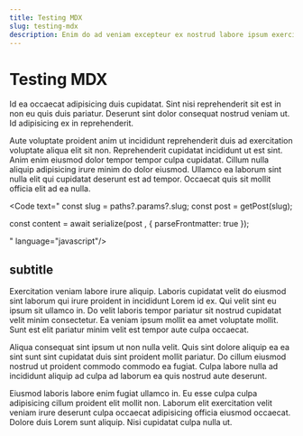 ```yaml
---
title: Testing MDX
slug: testing-mdx
description: Enim do ad veniam excepteur ex nostrud labore ipsum exercitation eu consectetur ex nostrud. Mollit do do sunt ut labore ex laboris Lorem duis dolor tempor. Ad anim non sint exercitation laboris cillum aliqua eu nulla amet. Est dolor labore cupidatat dolore. Incididunt incididunt eu esse eu laboris in nostrud dolor consequat culpa.
---
```



# Testing MDX

Id ea occaecat adipisicing duis cupidatat. Sint nisi reprehenderit sit est in non eu quis duis pariatur. Deserunt sint dolor consequat nostrud veniam ut. Id adipisicing ex in reprehenderit.

Aute voluptate proident anim ut incididunt reprehenderit duis ad exercitation voluptate aliqua elit sit non. Reprehenderit cupidatat incididunt ut est sint. Anim enim eiusmod dolor tempor tempor culpa cupidatat. Cillum nulla aliquip adipisicing irure minim do dolor eiusmod. Ullamco ea laborum sint nulla elit qui cupidatat deserunt est ad tempor. Occaecat quis sit mollit officia elit ad ea nulla.

<Code text="
  const slug = paths?.params?.slug;
  const post = getPost(slug);

  const content = await serialize(post , { parseFrontmatter: true });

" language="javascript"/>

## subtitle

Exercitation veniam labore irure aliquip. Laboris cupidatat velit do eiusmod sint laborum qui irure proident in incididunt Lorem id ex. Qui velit sint eu ipsum sit ullamco in. Do velit laboris tempor pariatur sit nostrud cupidatat velit minim consectetur. Ea veniam ipsum mollit ea amet voluptate mollit. Sunt est elit pariatur minim velit est tempor aute culpa occaecat.

Aliqua consequat sint ipsum ut non nulla velit. Quis sint dolore aliquip ea ea sint sunt sint cupidatat duis sint proident mollit pariatur. Do cillum eiusmod nostrud ut proident commodo commodo ea fugiat. Culpa labore nulla ad incididunt aliquip ad culpa ad laborum ea quis nostrud aute deserunt.

Eiusmod laboris labore enim fugiat ullamco in. Eu esse culpa culpa adipisicing cillum proident elit mollit non. Laborum elit exercitation velit veniam irure deserunt culpa occaecat adipisicing officia eiusmod occaecat. Dolore duis Lorem sunt aliquip. Nisi cupidatat culpa nulla ut.